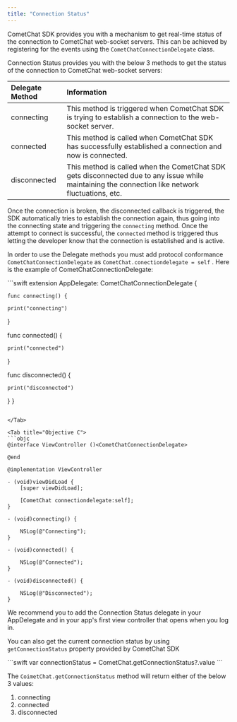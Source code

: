 ```yaml
---
title: "Connection Status"
---
```




CometChat SDK provides you with a mechanism to get real-time status of the connection to CometChat web-socket servers. This can be achieved by registering for the events using the `CometChatConnectionDelegate` class.

Connection Status provides you with the below 3 methods to get the status of the connection to CometChat web-socket servers:

| Delegate Method | Information                                                                                                                                      |
| :--------------- | :------------------------------------------------------------------------------------------------------------------------------------------------ |
| connecting      | This method is triggered when CometChat SDK is trying to establish a connection to the web-socket server.                                        |
| connected       | This method is called when CometChat SDK has successfully established a connection and now is connected.                                         |
| disconnected    | This method is called when the CometChat SDK gets disconnected due to any issue while maintaining the connection like network fluctuations, etc. |

Once the connection is broken, the disconnected callback is triggered, the SDK automatically tries to establish the connection again, thus going into the connecting state and triggering the `connecting` method. Once the attempt to connect is successful, the `connected` method is triggered thus letting the developer know that the connection is established and is active.

In order to use the Delegate methods you must add protocol conformance `CometChatConnectionDelegate` as `CometChat.conectiondelegate = self` . Here is the example of CometChatConnectionDelegate:

<Tabs>
<Tab title="Swift">
```swift
extension AppDelegate: CometChatConnectionDelegate {

	func connecting() {
    
  	print("connecting")
  }
    
  func connected() {
        
    print("connected")  
  }
    
  func disconnected() {
  
  	print("disconnected")
  }
}
```

</Tab>

<Tab title="Objective C">
```objc
@interface ViewController ()<CometChatConnectionDelegate>

@end

@implementation ViewController

- (void)viewDidLoad {
    [super viewDidLoad];
    
    [CometChat connectiondelegate:self];
}

- (void)connecting() {
    
    NSLog(@"Connecting");
}

- (void)connected() {
    
    NSLog(@"Connected");
}

- (void)disconnected() {
    
    NSLog(@"Disconnected");
}
```

</Tab>

</Tabs>

<Note>

We recommend you to add the Connection Status delegate in your AppDelegate and in your app's first view controller that opens when you log in.

</Note>

You can also get the current connection status by using `getConnectionStatus` property provided by CometChat SDK

<Tabs>
<Tab title="Swift">
```swift
var connectionStatus = CometChat.getConnectionStatus?.value
```

</Tab>

</Tabs>

The `CoimetChat.getConnectionStatus` method will return either of the below 3 values:

1. connecting
2. connected
3. disconnected
